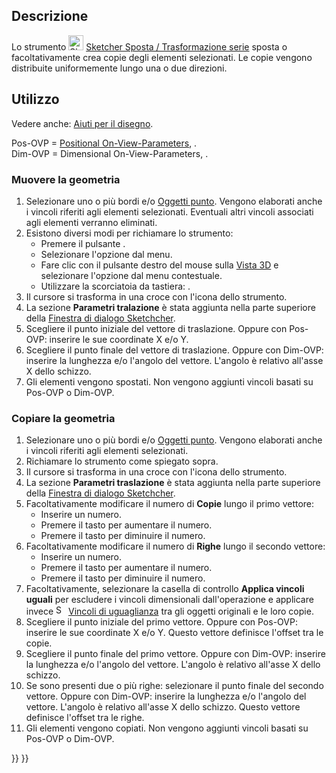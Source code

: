 <languages/>

{{Docnav/it
|[[Sketcher_SelectVerticalAxis/it|Seleziona l'asse verticale]]
|[[Sketcher_Rotate/it|Trasformazione polare]]
|[[Sketcher_Workbench/it|Sketcher]]
|IconL=Sketcher_SelectVerticalAxis.svg
|IconR=Sketcher_Rotate.svg
|IconC=Workbench_Sketcher.svg
}}

{{GuiCommand/it
|Name=Sketcher Translate
|Name/it=Sketcher Sposta / Trasformazione serie
|MenuLocation=Schizzo → Strumenti dell Sketcher → Sposta / Trasformazione serie
|Workbenches=[[Sketcher_Workbench/it|Sketcher]]
|Shortcut={{KEY|W}}
|Version=1.0
|SeeAlso=
}}

<span id="Description"></span>
==Descrizione==

Lo strumento [[Image:Sketcher_Translate.svg|24px]] [[Sketcher_Translate/it|Sketcher Sposta / Trasformazione serie]] sposta o facoltativamente crea copie degli elementi selezionati. Le copie vengono distribuite uniformemente lungo una o due direzioni.

<span id="Usage"></span>
==Utilizzo==

Vedere anche: [[Sketcher_Workbench/it#Drawing_aids|Aiuti per il disegno]].

Pos-OVP = [[Sketcher_Preferences/it#General|Positional On-View-Parameters]], {{Version/it|1.0}}.<br>
Dim-OVP = Dimensional On-View-Parameters, {{Version/it|1.0}}.

<span id="Move_geometry"></span>
===Muovere la geometria===

# Selezionare uno o più bordi e/o [[Sketcher_CreatePoint/it|Oggetti punto]]. Vengono elaborati anche i vincoli riferiti agli elementi selezionati. Eventuali altri vincoli associati agli elementi verranno eliminati.
# Esistono diversi modi per richiamare lo strumento:
#* Premere il pulsante {{Button|[[Image:Sketcher_Translate.svg|16px]] [[Sketcher_Translate/it|Sposta / Trasformazione serie]]}}.
#* Selezionare l'opzione {{MenuCommand|Schizzo → Strumenti dello Sketcher → [[Image:Sketcher_Translate.svg|16px]] Sposta / Trasformazione serie}} dal menu.
#* Fare clic con il pulsante destro del mouse sulla [[3D_view/it|Vista 3D]] e selezionare l'opzione {{MenuCommand|[[Image:Sketcher_Translate.svg|16px]] Sposta / Trasformazione serie}} dal menu contestuale.
#* Utilizzare la scorciatoia da tastiera: {{KEY|W}}.
# Il cursore si trasforma in una croce con l'icona dello strumento.
# La sezione '''Parametri tralazione''' è stata aggiunta nella parte superiore della [[Sketcher_Dialog/it|Finestra di dialogo Sketchcher]].
# Scegliere il punto iniziale del vettore di traslazione. Oppure con Pos-OVP: inserire le sue coordinate X e/o Y.
# Scegliere il punto finale del vettore di traslazione. Oppure con Dim-OVP: inserire la lunghezza e/o l'angolo del vettore. L'angolo è relativo all'asse X dello schizzo.
# Gli elementi vengono spostati. Non vengono aggiunti vincoli basati su Pos-OVP o Dim-OVP.

<span id="Copy_geometry"></span>
===Copiare la geometria===

# Selezionare uno o più bordi e/o [[Sketcher_CreatePoint/it|Oggetti punto]]. Vengono elaborati anche i vincoli riferiti agli elementi selezionati.
# Richiamare lo strumento come spiegato sopra.
# Il cursore si trasforma in una croce con l'icona dello strumento.
# La sezione '''Parametri traslazione''' è stata aggiunta nella parte superiore della [[Sketcher_Dialog/it|Finestra di dialogo Sketchcher]].
# Facoltativamente modificare il numero di '''Copie''' lungo il primo vettore:
#* Inserire un numero.
#* Premere il tasto {{KEY|U}} per aumentare il numero.
#* Premere il tasto {{KEY|J}} per diminuire il numero.
# Facoltativamente modificare il numero di '''Righe''' lungo il secondo vettore:
#* Inserire un numero.
#* Premere il tasto {{KEY|R}} per aumentare il numero.
#* Premere il tasto {{KEY|F}} per diminuire il numero.
# Facoltativamente, selezionare la casella di controllo '''Applica vincoli uguali''' per escludere i vincoli dimensionali dall'operazione e applicare invece [[Image:Sketcher_ConstrainEqual.svg|16px]] [[Sketcher_ConstrainEqual/it|Vincoli di uguaglianza]] tra gli oggetti originali e le loro copie.
# Scegliere il punto iniziale del primo vettore. Oppure con Pos-OVP: inserire le sue coordinate X e/o Y. Questo vettore definisce l'offset tra le copie.
# Scegliere il punto finale del primo vettore. Oppure con Dim-OVP: inserire la lunghezza e/o l'angolo del vettore. L'angolo è relativo all'asse X dello schizzo.
# Se sono presenti due o più righe: selezionare il punto finale del secondo vettore. Oppure con Dim-OVP: inserire la lunghezza e/o l'angolo del vettore. L'angolo è relativo all'asse X dello schizzo. Questo vettore definisce l'offset tra le righe.
# Gli elementi vengono copiati. Non vengono aggiunti vincoli basati su Pos-OVP o Dim-OVP.


{{Docnav/it
|[[Sketcher_SelectVerticalAxis/it|Seleziona l'asse verticale]]
|[[Sketcher_Rotate/it|Trasformazione polare]]
|[[Sketcher_Workbench/it|Sketcher]]
|IconL=Sketcher_SelectVerticalAxis.svg
|IconR=Sketcher_Rotate.svg
|IconC=Workbench_Sketcher.svg
}}

{{Sketcher_Tools_navi{{#translation:}}}}
{{Userdocnavi{{#translation:}}}}
